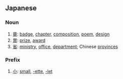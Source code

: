 ==Japanese==
===Noun===
{{ja-noun|h|rom=shō}}

# [[章]]: [[badge]], [[chapter]], [[composition]], [[poem]], [[design]]
# [[賞]]: [[prize]], [[award]]
# [[省]]: [[ministry]], [[office]], [[department]]; Chinese [[province]]s

===Prefix===
{{ja-pos|h|prefix|rom=shō}}
# [[小]]: [[small]], [[-ette]], [[-let]]